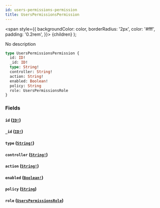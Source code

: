 ```yaml
---
id: users-permissions-permission
title: UsersPermissionsPermission
---
```


<span
style={{
      backgroundColor: color,
      borderRadius: '2px',
      color: '#fff',
      padding: '0.2rem',
    }}>
{children}
</span>
);

No description

```graphql
type UsersPermissionsPermission {
  id: ID!
  _id: ID!
  type: String!
  controller: String!
  action: String!
  enabled: Boolean!
  policy: String
  role: UsersPermissionsRole
}
```

### Fields

#### `id` ([`ID!`](/v1/scalars/id))

#### `_id` ([`ID!`](/v1/scalars/id))

#### `type` ([`String!`](/v1/scalars/string))

#### `controller` ([`String!`](/v1/scalars/string))

#### `action` ([`String!`](/v1/scalars/string))

#### `enabled` ([`Boolean!`](/v1/scalars/boolean))

#### `policy` ([`String`](/v1/scalars/string))

#### `role` ([`UsersPermissionsRole`](/v1/objects/users-permissions-role))
